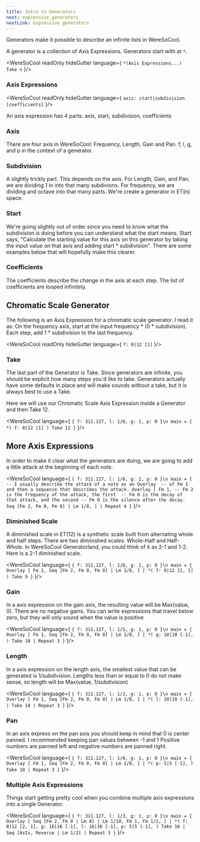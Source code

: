 ```yaml
---
title: Intro to Generators
next: expressive_generators
nextLink: expressive_generators
---
```


Generators make it possible to describe an infinite lists in WereSoCool.

A generator is a collection of
Axis Expressions. Generators start with at `*`.

<WereSoCool
  readOnly
  hideGutter
  language={
`*(Axis Expressions...) Take n`
}/>

### Axis Expressions
<WereSoCool
  readOnly
  hideGutter
  language={
`axis: start|subdivision [coefficients]`
}/>

An axis expression has 4 parts: axis, start, subdivision, coefficients

### Axis
There are four axis in WereSoCool: 
Frequency, Length, Gain and Pan. 
f, l, g, and p in the context of a generator.

### Subdivision
A slightly trickly part. This depends on the axis. For 
Length, Gain, and Pan, we are dividing 1 in into that many 
subdivions. For frequency, we are dividing and octave into that
many parts. We're create a generator in ET(n) space. 

### Start
We're going slightly out of order since you need to know what 
the subdivision is doing before you can understand what the start 
means. Start says, "Calculate the starting value for this axis
on this generator by taking the input value on that axis and 
adding start * subdivision". There are some examples below that 
will hopefully make this clearer. 

### Coefficients
The coefficients describe the change in the axis at each step. 
The list of coefficients are looped infinitely. 

## Chromatic Scale Generator

The following is an Axis Expression for a 
chromatic scale generator. I read it as:
On the frequency axis, start at the input 
frequency * (0 * subdivision). Each step, add 
1 * subdivision to the last frequency. 

<WereSoCool
  readOnly
  hideGutter
  language={
`f: 0|12 [1]`
}/>

### Take

The last part of the Generator is Take. Since generators
are infinite, you should be explicit how many steps 
you'd like to take. Generators actually have some defaults
in place and will make sounds without a take, but it is 
always best to use a Take. 

Here we will use our Chromatic Scale Axis Expression 
inside a Generator and then Take 12. 

<WereSoCool language={
`{ f: 311.127, l: 1/6, g: 1, p: 0 }\n
main = {
  *(
    f: 0|12 [1]
  ) Take 12
}`
}/>

## More Axis Expressions

In order to make it clear what the generators are doing, 
we are going to add a little attack at the beginning of each note. 

<WereSoCool language={
`{ f: 311.127, l: 1/6, g: 1, p: 0 }\n
main = {
  -- I usually describe the attack of a note as an Overlay 
  -- of Fm 1 and then a sequence that describes the attack.
  Overlay [
    Fm 1,
    -- Fm 2 is the frequency of the attack, the first 
    -- Fm 0 is the decay of that attack, and the second
    -- Fm 0 is the silence after the decay.
    Seq [Fm 2, Fm 0, Fm 0] | Lm 1/8,
  ]
  | Repeat 4
}`
}/>

### Diminished Scale

A diminished scale in ET(12) is a synthetic scale built from
alternating whole and half steps. There are two diminished scales:
Whole-Half and Half-Whole. In WereSoCool Generatorland, you could
think of it as 2-1 and 1-2. Here is a 2-1 diminished scale. 

<WereSoCool language={
`{ f: 311.127, l: 1/6, g: 1, p: 0 }\n
main = {
  Overlay [
    Fm 1,
    Seq [Fm 2, Fm 0, Fm 0] | Lm 1/8,
  ]
  | *(
    f: 0|12 [2, 1]
  ) Take 9
}`
}/>

### Gain
In a axis expression on the gain axis, the resulting value will be Max(value, 0). There are no negative gains. You can write expressions that travel
below zero, but they will only sound when the value is positive

<WereSoCool language={
`{ f: 311.127, l: 1/5, g: 1, p: 0 }\n
main = {
  Overlay [
    Fm 1,
    Seq [Fm 2, Fm 0, Fm 0] | Lm 1/8,
  ]
  | *(
    g: 10|10 [-1],
  ) Take 10
  | Repeat 3
}`
}/>

### Length 
In a axis expression on the length axis, the smallest value that can be
generated is 1/subdivision. Lengths less than or equal to 0 do not make sense, so length will be Max(value, 1/subdivision)  

<WereSoCool language={
`{ f: 311.127, l: 1/2, g: 1, p: 0 }\n
main = {
  Overlay [
    Fm 1,
    Seq [Fm 2, Fm 0, Fm 0] | Lm 1/8,
  ]
  | *(
    l: 10|10 [-1],
  ) Take 10
  | Repeat 3
}`
}/>

### Pan 
In an axis express on the pan axis you should keep in mind that 0 is center panned. 
I recommended keeping pan values between -1 and 1
Positive numbers are panned left and negative numbers are panned right.

<WereSoCool language={
`{ f: 311.127, l: 1/6, g: 1, p: 0 }\n
main = {
  Overlay [
    Fm 1,
    Seq [Fm 2, Fm 0, Fm 0] | Lm 1/8,
  ]
  | *(
    p: 5|5 [-1],
  ) Take 10
  | Repeat 3
}`
}/>

### Multiple Axis Expressions

Things start getting pretty cool when you
combine multiple axis expressions into a single Generator.

<WereSoCool language={
`{ f: 311.127, l: 1/3, g: 1, p: 0 }\n
main = {
  Overlay [
    Seq [Fm 2, Fm 0 | Lm 8] | Lm 1/10,
    Fm 1,
    Fm 1/2,
  ]
  | *(
    f: 0|12 [2, 1],
    g: 16|16 [-1],
    l: 16|16 [-1],
    p: 5|5 [-1],
  ) Take 16
  | Seq [AsIs, Reverse | Lm 1/2]
  | Repeat 3
}`
}/>


